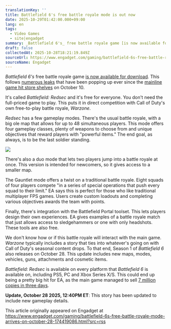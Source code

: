 ```yaml
---
translationKey: ''
title: Battlefield 6's free battle royale mode is out now
date: 2025-10-29T01:42:00.000+09:00
lang: en
tags:
  - Video Games
  - site|engadget
summary: _Battlefield 6's_ free battle royale game [is now available for download](https://blog.playstation.com/2025/10/28/battlefield-redsec-the-new-free-to-play-battle...
draft: false
collectedAt: 2025-10-28T18:21:19.849Z
sourceUrl: https://www.engadget.com/gaming/battlefield-6s-free-battle-royale-mode-arrives-on-october-28-174419086.html?src=rss
sourceName: Engadget
---
```

_Battlefield 6's_ free battle royale game [is now available for download](https://blog.playstation.com/2025/10/28/battlefield-redsec-the-new-free-to-play-battle-royale-launches-today/)_._ This follows [numerous leaks](https://www.pcgamer.com/games/fps/battlefield-6-dataminers-claim-mysterious-granite-files-related-to-this-weeks-patch-could-be-a-shadowdrop-for-its-battle-royale-mode/) that have been popping up ever since the [mainline game hit store shelves](https://www.engadget.com/gaming/theres-finally-a-trailer-for-battlefield-6-but-no-multiplayer-details-just-yet-170144110.html) on October 10.

It's called _Battlefield: Redsec_ and it's free for everyone. You don't need the full-priced game to play. This puts it in direct competition with Call of Duty's own free-to-play battle royale, _Warzone_.

_Redsec_ has a few gameplay modes. There's the usual battle royale, with a big ole map that allows for up to 48 simultaneous players. This mode offers four gameplay classes, plenty of weapons to choose from and unique objectives that reward players with "powerful items." The end goal, as always, is to be the last soldier standing.

![](https://s.yimg.com/ny/api/res/1.2/lHyONXV6BE09pJ0fZVCqjw--/YXBwaWQ9aGlnaGxhbmRlcjt3PTI0MDA7aD0xMzUw/https://s.yimg.com/os/creatr-uploaded-images/2025-10/eb3d7dc0-aaba-11f0-87de-c9f29ce861cc)

There's also a duo mode that lets two players jump into a battle royale at once. This version is intended for newcomers, so it gives access to a smaller map.

The Gauntlet mode offers a twist on a traditional battle royale. Eight squads of four players compete "in a series of special operations that push every squad to their limit." EA says this is perfect for those who like traditional multiplayer FPS games. Users create custom loadouts and completing various objectives awards the team with points.

Finally, there's integration with the Battlefield Portal toolset. This lets players design their own experiences. EA gives examples of a battle royale match that just allows access to sledgehammers or one with only headshots. These tools are also free.

We don't know how or if this battle royale will interact with the main game. _Warzone_ typically includes a story that ties into whatever's going on with Call of Duty's seasonal content drops. To that end, Season 1 of _Battlefield 6_ also releases on October 28. This update includes new maps, modes, vehicles, guns, attachments and cosmetic items.

_Battlefield: Redsec_ is available on every platform that _Battlefield 6_ is available on, including PS5, PC and Xbox Series X/S. This could end up being a pretty big hit for EA, as the main game managed to sell [7 million copies in three days](https://www.engadget.com/gaming/battlefield-6-sold-over-7-million-copies-in-three-days-181826351.html).

**Update, October 28 2025, 12:40PM ET**: This story has been updated to include new gameplay details. 

This article originally appeared on Engadget at https://www.engadget.com/gaming/battlefield-6s-free-battle-royale-mode-arrives-on-october-28-174419086.html?src=rss
